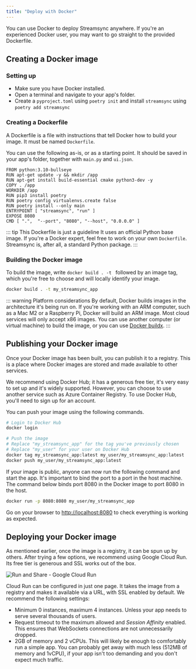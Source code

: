 ```yaml
---
title: "Deploy with Docker"
---
```


You can use Docker to deploy Streamsync anywhere. If you're an experienced Docker user, you may want to go straight to the provided Dockerfile.

## Creating a Docker image

### Setting up

- Make sure you have Docker installed.
- Open a terminal and navigate to your app's folder.
- Create a `pyproject.toml` using `poetry init` and install `streamsync` using `poetry add streamsync`

### Creating a Dockerfile

A Dockerfile is a file with instructions that tell Docker how to build your image. It must be named `Dockerfile`.

You can use the following as-is, or as a starting point. It should be saved in your app's folder, together with `main.py` and `ui.json`.

```docker
FROM python:3.10-bullseye
RUN apt-get update -y && mkdir /app
RUN apt-get install build-essential cmake python3-dev -y
COPY . /app
WORKDIR /app
RUN pip3 install poetry
RUN poetry config virtualenvs.create false
RUN poetry install --only main
ENTRYPOINT [ "streamsync", "run" ]
EXPOSE 8080
CMD [ ".",  "--port", "8080", "--host", "0.0.0.0" ] 
```

::: tip This Dockerfile is just a guideline
It uses an official Python base image.
If you're a Docker expert, feel free to work on your own `Dockerfile`. Streamsync is, after all, a standard Python package.
:::

### Building the Docker image

To build the image, write `docker build . -t ` followed by an image tag, which you're free to choose and will locally identify your image.

```sh
docker build . -t my_streamsync_app
```

::: warning Platform considerations
By default, Docker builds images in the architecture it's being run on. If you're working with an ARM computer, such as a Mac M2 or a Raspberry Pi, Docker will build an ARM image. Most cloud services will only accept x86 images. You can use another computer (or virtual machine) to build the image, or you can use [Docker buildx](https://docs.docker.com/build/building/multi-platform/).
:::

## Publishing your Docker image

Once your Docker image has been built, you can publish it to a registry. This is a place where Docker images are stored and made available to other services.

We recommend using Docker Hub; it has a generous free tier, it's very easy to set up and it's widely supported. However, you can choose to use another service such as Azure Container Registry. To use Docker Hub, you'll need to sign up for an account.

You can push your image using the following commands.

```sh
# Login to Docker Hub
docker login

# Push the image
# Replace "my_streamsync_app" for the tag you've previously chosen
# Replace "my_user" for your user on Docker Hub
docker tag my_streamsync_app:latest my_user/my_streamsync_app:latest
docker push my_user/my_streamsync_app:latest
```

If your image is public, anyone can now run the following command and start the app. It's important to bind the port to a port in the host machine. The command below binds port 8080 in the Docker image to port 8080 in the host.

```sh
docker run -p 8080:8080 my_user/my_streamsync_app
```

Go on your browser to [http://localhost:8080](http://localhost:8080) to check everything is working as expected.

## Deploying your Docker image

As mentioned earlier, once the image is a registry, it can be spun up by others. After trying a few options, we recommend using Google Cloud Run. Its free tier is generous and SSL works out of the box.

![Run and Share - Google Cloud Run](./images/deploy-with-docker.google-cloud-run.png)

Cloud Run can be configured in just one page. It takes the image from a registry and makes it available via a URL, with SSL enabled by default. We recommend the following settings:

- Minimum 0 instances, maximum 4 instances. Unless your app needs to serve several thousands of users.
- Request timeout to the maximum allowed and _Session Affinity_ enabled. This ensures that WebSockets connections are not unnecessarily dropped.
- 2GB of memory and 2 vCPUs. This will likely be enough to comfortably run a simple app. You can probably get away with much less (512MB of memory and 1vCPU), if your app isn't too demanding and you don't expect much traffic.

